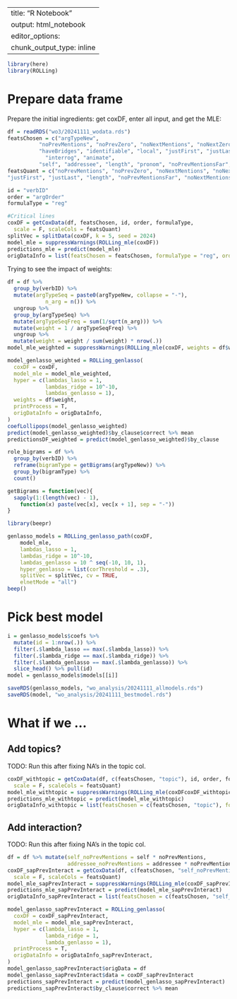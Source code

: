 
---
title: "R Notebook"
output: html_notebook
editor_options: 
  chunk_output_type: inline
---


```r
library(here)
library(ROLLing)
```

# Prepare data frame

Prepare the initial ingredients: get coxDF, enter all input, and get the MLE:
```r
df = readRDS("wo3/20241111_wodata.rds")
featsChosen = c("argTypeNew",
          "noPrevMentions", "noPrevZero", "noNextMentions", "noNextZero",
          "haveBridges", "identifiable", "local", "justFirst", "justLast", 
            "interrog", "animate",
          "self", "addressee", "length", "pronom", "noPrevMentionsFar", "noNextMentionsFar")
featsQuant = c("noPrevMentions", "noPrevZero", "noNextMentions", "noNextZero",
"justFirst", "justLast", "length", "noPrevMentionsFar", "noNextMentionsFar")

id = "verbID"
order = "argOrder"
formulaType = "reg"

#Critical lines
coxDF = getCoxData(df, featsChosen, id, order, formulaType,
  scale = F, scaleCols = featsQuant)
splitVec = splitData(coxDF, k = 5, seed = 2024)
model_mle = suppressWarnings(ROLLing_mle(coxDF))
predictions_mle = predict(model_mle)
origDataInfo = list(featsChosen = featsChosen, formulaType = "reg", order = "argOrder", id = "verbID")
```

Trying to see the impact of weights:
```r
df = df %>%
  group_by(verbID) %>%
  mutate(argTypeSeq = paste0(argTypeNew, collapse = "-"),
            n_arg = n()) %>%
  ungroup %>%
  group_by(argTypeSeq) %>%
  mutate(argTypeSeqFreq = sum(1/sqrt(n_arg))) %>%
  mutate(weight = 1 / argTypeSeqFreq) %>%
  ungroup %>%
  mutate(weight = weight / sum(weight) * nrow(.))
model_mle_weighted = suppressWarnings(ROLLing_mle(coxDF, weights = df$weight))

model_genlasso_weighted = ROLLing_genlasso(
  coxDF = coxDF,
  model_mle = model_mle_weighted,
  hyper = c(lambdas_lasso = 1,
            lambdas_ridge = 10^-10,
            lambdas_genlasso = 1),
  weights = df$weight,
  printProcess = T,
  origDataInfo = origDataInfo,
)
coefLollipops(model_genlasso_weighted)
predict(model_genlasso_weighted)$by_clause$correct %>% mean
predictionsDF_weighted = predict(model_genlasso_weighted)$by_clause
```



```r
role_bigrams = df %>%
  group_by(verbID) %>%
  reframe(bigramType = getBigrams(argTypeNew)) %>%
  group_by(bigramType) %>%
  count()

getBigrams = function(vec){
  sapply(1:(length(vec) - 1),
    function(x) paste(vec[x], vec[x + 1], sep = "-"))
}
```

```r
library(beepr)

genlasso_models = ROLLing_genlasso_path(coxDF,
    model_mle,
    lambdas_lasso = 1,
    lambdas_ridge = 10^-10, 
    lambdas_genlasso = 10 ^ seq(-10, 10, 1),
    hyper_genlasso = list(corThreshold = .3),
    splitVec = splitVec, cv = TRUE,
    elnetMode = "all")
beep()
```

# Pick best model

```r
i = genlasso_models$coefs %>%
  mutate(id = 1:nrow(.)) %>%
  filter(.$lambda_lasso == max(.$lambda_lasso)) %>%
  filter(.$lambda_ridge == max(.$lambda_ridge)) %>%
  filter(.$lambda_genlasso == max(.$lambda_genlasso)) %>%
  slice_head() %>% pull(id)
model = genlasso_models$models[[i]]

saveRDS(genlasso_models, "wo_analysis/20241111_allmodels.rds")
saveRDS(model, "wo_analysis/20241111_bestmodel.rds")
```

# What if we ...


## Add topics?

TODO: Run this after fixing NA's in the topic col.
```r
coxDF_withtopic = getCoxData(df, c(featsChosen, "topic"), id, order, formulaType,
  scale = F, scaleCols = featsQuant)
model_mle_withtopic = suppressWarnings(ROLLing_mle(coxDFcoxDF_withtopic))
predictions_mle_withtopic = predict(model_mle_withtopic)
origDataInfo_withtopic = list(featsChosen = c(featsChosen, "topic"), formulaType = "reg", order = "argOrder", id = "verbID")
```


## Add interaction?

TODO: Run this after fixing NA's in the topic col.
```r
df = df %>% mutate(self_noPrevMentions = self * noPrevMentions,
                   addressee_noPrevMentions = addressee * noPrevMentions)
coxDF_sapPrevInteract = getCoxData(df, c(featsChosen, "self_noPrevMentions", "addressee_noPrevMentions"), id, order, formulaType,
  scale = F, scaleCols = featsQuant)
model_mle_sapPrevInteract = suppressWarnings(ROLLing_mle(coxDF_sapPrevInteract))
predictions_mle_sapPrevInteract = predict(model_mle_sapPrevInteract)
origDataInfo_sapPrevInteract = list(featsChosen = c(featsChosen, "self_noPrevMentions", "addressee_noPrevMentions"), formulaType = "reg", order = "argOrder", id = "verbID")

model_genlasso_sapPrevInteract = ROLLing_genlasso(
  coxDF = coxDF_sapPrevInteract,
  model_mle = model_mle_sapPrevInteract,
  hyper = c(lambda_lasso = 1,
            lambda_ridge = 1,
            lambda_genlasso = 1),
  printProcess = T,
  origDataInfo = origDataInfo_sapPrevInteract,
)
model_genlasso_sapPrevInteract$origData = df
model_genlasso_sapPrevInteract$data = coxDF_sapPrevInteract
predictions_sapPrevInteract = predict(model_genlasso_sapPrevInteract)
predictions_sapPrevInteract$by_clause$correct %>% mean
```
